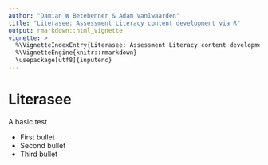 ```yaml
---
author: "Damian W Betebenner & Adam VanIwaarden"
title: "Literasee: Assessment Literacy content development via R"
output: rmarkdown::html_vignette
vignette: >
  %\VignetteIndexEntry{Literasee: Assessment Literacy content development via R}
  %\VignetteEngine{knitr::rmarkdown}
  \usepackage[utf8]{inputenc}
---
```


# Literasee

A basic test

* First bullet
* Second bullet
* Third bullet
